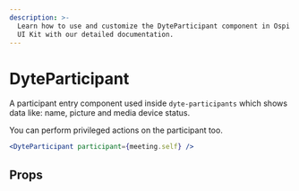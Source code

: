 ```yaml
---
description: >-
  Learn how to use and customize the DyteParticipant component in Ospi's React
  UI Kit with our detailed documentation.
---
```


# DyteParticipant

A participant entry component used inside `dyte-participants` which shows data like:
name, picture and media device status.

You can perform privileged actions on the participant too.

```jsx live
<DyteParticipant participant={meeting.self} />
```

## Props

<PropsTable of="dyte-participant" />

<head>
  <title>React UI Kit DyteParticipant</title>
</head>
